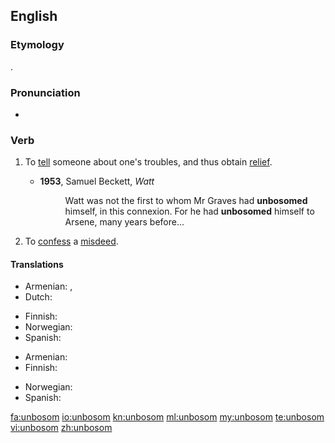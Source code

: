 {{was wotd|2009|July|18}}
==English==

===Etymology===
{{prefix|un|bosom|gloss2=the seat of emotions}}.

===Pronunciation===
* {{a|UK|US}} {{IPA|/ʌnˈbʊz.əm/|/ˌʌnˈbʊz.əm/}}

===Verb===
{{en-verb}}
{{rfquote}}

# {{archaic}} To [[tell]] someone about one's troubles, and thus obtain [[relief]].
#* '''1953''', Samuel Beckett, ''Watt''
#*: Watt was not the first to whom Mr Graves had '''unbosomed''' himself, in this connexion. For he had '''unbosomed''' himself to Arsene, many years before...
# {{archaic}} To [[confess]] a [[misdeed]].

====Translations====
{{trans-top|to tell about one's troubles}}
* Armenian: {{t|hy|սիրտը բանալ|tr=sirtë banal}},  {{t|hy|զգացմունքները զեղել|tr=zgac’munk’nerë zeġel}}
* Dutch: {{t|nl|ontboezemen}}
{{trans-mid}}
* Finnish: {{t+|fi|purkaa|alt=purkaa sydäntään}}
* Norwegian: {{t|no|lette sitt hjerte}}
* Spanish: {{t|es|desahogarse}}
{{trans-bottom}}

{{trans-top|to confess a misdeed}}
* Armenian: {{t|hy|խոստովանել|tr=xostovanel}}
* Finnish: {{t+|fi|purkaa|alt=purkaa sydämensä}}
{{trans-mid}}
* Norwegian: {{t|no|lette sitt hjerte}}
* Spanish: {{t-|es|confesar}}
{{trans-bottom}}

[[fa:unbosom]]
[[io:unbosom]]
[[kn:unbosom]]
[[ml:unbosom]]
[[my:unbosom]]
[[te:unbosom]]
[[vi:unbosom]]
[[zh:unbosom]]